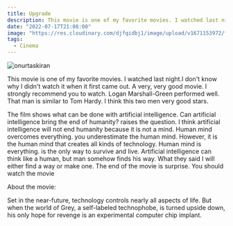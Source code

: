 ```yaml
---
title: Upgrade
description: This movie is one of my favorite movies. I watched last night.I don't know why I didn't watch it when it first came out. A very, very good movie.
date: "2022-07-17T21:08:00"
image: "https://res.cloudinary.com/djfqidbj1/image/upload/v1671153972/f89fjkoqp2apfdwophta.jpg"
tags:
  - Cinema
---
```


<img
  className="w-full rounded-xl"
  src="https://res.cloudinary.com/djfqidbj1/image/upload/v1671153972/f89fjkoqp2apfdwophta.jpg"
  alt="onurtaskiran"
/>

This movie is one of my favorite movies. I watched last night.I don't know why I didn't watch it when it first came out. A very, very good movie. I strongly recommend you to watch. Logan Marshall-Green performed well. That man is similar to Tom Hardy. I think this two men very good stars.

The film shows what can be done with artificial intelligence. Can artificial intelligence bring the end of humanity? raises the question. I think artificial intelligence will not end humanity because it is not a mind. Human mind overcomes everything. you underestimate the human mind. However, it is the human mind that creates all kinds of technology. Human mind is everything. is the only way to survive and live. Artificial intelligence can think like a human, but man somehow finds his way. What they said I will either find a way or make one. The end of the movie is surprise. You should watch the movie

About the movie:

Set in the near-future, technology controls nearly all aspects of life. But when the world of Grey, a self-labeled technophobe, is turned upside down, his only hope for revenge is an experimental computer chip implant.
